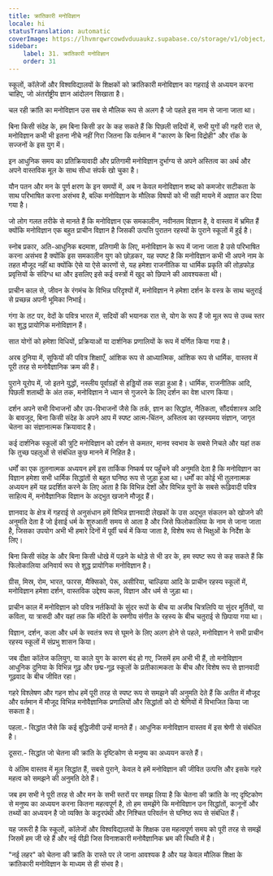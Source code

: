 ```yaml
---
title: क्रांतिकारी मनोविज्ञान
locale: hi
statusTranslation: automatic
coverImage: https://lhvmrqwrcowdvduuaukz.supabase.co/storage/v1/object/public/strapi-uploads/small_cover-educacion-fundamental.webp-2d51a7828a2b1309555be27f7e2a61a0.webp
sidebar:
    label: 31. क्रांतिकारी मनोविज्ञान
    order: 31
---
```

स्कूलों, कॉलेजों और विश्वविद्यालयों के शिक्षकों को क्रांतिकारी मनोविज्ञान का गहराई से अध्ययन करना चाहिए, जो अंतर्राष्ट्रीय ज्ञान आंदोलन सिखाता है।

चल रही क्रांति का मनोविज्ञान उस सब से मौलिक रूप से अलग है जो पहले इस नाम से जाना जाता था।

बिना किसी संदेह के, हम बिना किसी डर के कह सकते हैं कि पिछली सदियों में, सभी युगों की गहरी रात से, मनोविज्ञान कभी भी इतना नीचे नहीं गिरा जितना कि वर्तमान में "कारण के बिना विद्रोही" और रॉक के सज्जनों के इस युग में।

इन आधुनिक समय का प्रतिक्रियावादी और प्रतिगामी मनोविज्ञान दुर्भाग्य से अपने अस्तित्व का अर्थ और अपने वास्तविक मूल के साथ सीधा संपर्क खो चुका है।

यौन पतन और मन के पूर्ण क्षरण के इन समयों में, अब न केवल मनोविज्ञान शब्द को कमजोर सटीकता के साथ परिभाषित करना असंभव है, बल्कि मनोविज्ञान के मौलिक विषयों को भी सही मायने में अज्ञात कर दिया गया है।

जो लोग गलत तरीके से मानते हैं कि मनोविज्ञान एक समकालीन, नवीनतम विज्ञान है, वे वास्तव में भ्रमित हैं क्योंकि मनोविज्ञान एक बहुत प्राचीन विज्ञान है जिसकी उत्पत्ति पुरातन रहस्यों के पुराने स्कूलों में हुई है।

स्नोब प्रकार, अति-आधुनिक बदमाश, प्रतिगामी के लिए, मनोविज्ञान के रूप में जाना जाता है उसे परिभाषित करना असंभव है क्योंकि इस समकालीन युग को छोड़कर, यह स्पष्ट है कि मनोविज्ञान कभी भी अपने नाम के तहत मौजूद नहीं था क्योंकि ऐसे या ऐसे कारणों से, यह हमेशा राजनीतिक या धार्मिक प्रकृति की तोड़फोड़ प्रवृत्तियों के संदिग्ध था और इसलिए इसे कई वस्त्रों में खुद को छिपाने की आवश्यकता थी।

प्राचीन काल से, जीवन के रंगमंच के विभिन्न परिदृश्यों में, मनोविज्ञान ने हमेशा दर्शन के वस्त्र के साथ चतुराई से प्रच्छन्न अपनी भूमिका निभाई।

गंगा के तट पर, वेदों के पवित्र भारत में, सदियों की भयानक रात से, योग के रूप हैं जो मूल रूप से उच्च स्तर का शुद्ध प्रायोगिक मनोविज्ञान हैं।

सात योगों को हमेशा विधियों, प्रक्रियाओं या दार्शनिक प्रणालियों के रूप में वर्णित किया गया है।

अरब दुनिया में, सूफियों की पवित्र शिक्षाएँ, आंशिक रूप से आध्यात्मिक, आंशिक रूप से धार्मिक, वास्तव में पूरी तरह से मनोवैज्ञानिक क्रम की हैं।

पुराने यूरोप में, जो इतने युद्धों, नस्लीय पूर्वाग्रहों से हड्डियों तक सड़ा हुआ है। धार्मिक, राजनीतिक आदि, पिछली शताब्दी के अंत तक, मनोविज्ञान ने ध्यान से गुजरने के लिए दर्शन का वेश धारण किया।

दर्शन अपने सभी विभाजनों और उप-विभाजनों जैसे कि तर्क, ज्ञान का सिद्धांत, नैतिकता, सौंदर्यशास्त्र आदि के बावजूद, बिना किसी संदेह के अपने आप में स्पष्ट आत्म-चिंतन, अस्तित्व का रहस्यमय संज्ञान, जागृत चेतना का संज्ञानात्मक क्रियावाद है।

कई दार्शनिक स्कूलों की त्रुटि मनोविज्ञान को दर्शन से कमतर, मानव स्वभाव के सबसे निचले और यहां तक कि तुच्छ पहलुओं से संबंधित कुछ मानने में निहित है।

धर्मों का एक तुलनात्मक अध्ययन हमें इस तार्किक निष्कर्ष पर पहुँचने की अनुमति देता है कि मनोविज्ञान का विज्ञान हमेशा सभी धार्मिक सिद्धांतों से बहुत घनिष्ठ रूप से जुड़ा हुआ था। धर्मों का कोई भी तुलनात्मक अध्ययन हमें यह प्रदर्शित करने के लिए आता है कि विभिन्न देशों और विभिन्न युगों के सबसे रूढ़िवादी पवित्र साहित्य में, मनोवैज्ञानिक विज्ञान के अद्भुत खजाने मौजूद हैं।

ज्ञानवाद के क्षेत्र में गहराई से अनुसंधान हमें विभिन्न ज्ञानवादी लेखकों के उस अद्भुत संकलन को खोजने की अनुमति देता है जो ईसाई धर्म के शुरुआती समय से आता है और जिसे फिलोकालिया के नाम से जाना जाता है, जिसका उपयोग अभी भी हमारे दिनों में पूर्वी चर्च में किया जाता है, विशेष रूप से भिक्षुओं के निर्देश के लिए।

बिना किसी संदेह के और बिना किसी धोखे में पड़ने के थोड़े से भी डर के, हम स्पष्ट रूप से कह सकते हैं कि फिलोकालिया अनिवार्य रूप से शुद्ध प्रायोगिक मनोविज्ञान है।

ग्रीस, मिस्र, रोम, भारत, फारस, मैक्सिको, पेरू, असीरिया, चाल्डिया आदि के प्राचीन रहस्य स्कूलों में, मनोविज्ञान हमेशा दर्शन, वास्तविक उद्देश्य कला, विज्ञान और धर्म से जुड़ा था।

प्राचीन काल में मनोविज्ञान को पवित्र नर्तकियों के सुंदर रूपों के बीच या अजीब चित्रलिपि या सुंदर मूर्तियों, या कविता, या त्रासदी और यहां तक कि मंदिरों के रमणीय संगीत के रहस्य के बीच चतुराई से छिपाया गया था।

विज्ञान, दर्शन, कला और धर्म के स्वतंत्र रूप से घूमने के लिए अलग होने से पहले, मनोविज्ञान ने सभी प्राचीन रहस्य स्कूलों में संप्रभु शासन किया।

जब दीक्षा कॉलेज कलियुग, या काले युग के कारण बंद हो गए, जिसमें हम अभी भी हैं, तो मनोविज्ञान आधुनिक दुनिया के विभिन्न गूढ़ और छद्म-गूढ़ स्कूलों के प्रतीकात्मकता के बीच और विशेष रूप से ज्ञानवादी गूढ़वाद के बीच जीवित रहा।

गहरे विश्लेषण और गहन शोध हमें पूरी तरह से स्पष्ट रूप से समझने की अनुमति देते हैं कि अतीत में मौजूद और वर्तमान में मौजूद विभिन्न मनोवैज्ञानिक प्रणालियों और सिद्धांतों को दो श्रेणियों में विभाजित किया जा सकता है।

पहला.- सिद्धांत जैसे कि कई बुद्धिजीवी उन्हें मानते हैं। आधुनिक मनोविज्ञान वास्तव में इस श्रेणी से संबंधित है।

दूसरा.- सिद्धांत जो चेतना की क्रांति के दृष्टिकोण से मनुष्य का अध्ययन करते हैं।

ये अंतिम वास्तव में मूल सिद्धांत हैं, सबसे पुराने, केवल वे हमें मनोविज्ञान की जीवित उत्पत्ति और इसके गहरे महत्व को समझने की अनुमति देते हैं।

जब हम सभी ने पूरी तरह से और मन के सभी स्तरों पर समझ लिया है कि चेतना की क्रांति के नए दृष्टिकोण से मनुष्य का अध्ययन करना कितना महत्वपूर्ण है, तो हम समझेंगे कि मनोविज्ञान उन सिद्धांतों, कानूनों और तथ्यों का अध्ययन है जो व्यक्ति के कट्टरपंथी और निश्चित परिवर्तन से घनिष्ठ रूप से संबंधित हैं।

यह जरूरी है कि स्कूलों, कॉलेजों और विश्वविद्यालयों के शिक्षक उस महत्वपूर्ण समय को पूरी तरह से समझें जिसमें हम जी रहे हैं और नई पीढ़ी जिस विनाशकारी मनोवैज्ञानिक भ्रम की स्थिति में है।

"नई लहर" को चेतना की क्रांति के रास्ते पर ले जाना आवश्यक है और यह केवल मौलिक शिक्षा के क्रांतिकारी मनोविज्ञान के माध्यम से ही संभव है।
